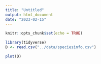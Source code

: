 ```yaml
---
title: "Untitled"
output: html_document
date: "2023-02-15"
---
```


```r
knitr::opts_chunk$set(echo = TRUE)
```

```r
library(tidyverse)
D <- read.csv("../data/speciesinfo.csv")

plot(D)
```


